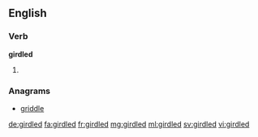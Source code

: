 ==English==

===Verb===
'''girdled'''

# {{en-past of|girdle}}

===Anagrams===
* [[griddle#English|griddle]]

[[de:girdled]]
[[fa:girdled]]
[[fr:girdled]]
[[mg:girdled]]
[[ml:girdled]]
[[sv:girdled]]
[[vi:girdled]]
